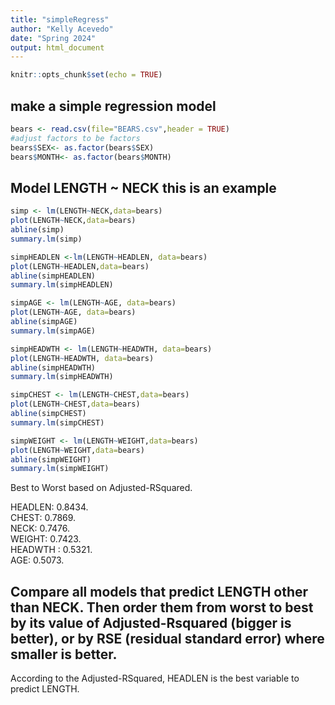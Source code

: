 ```yaml
---
title: "simpleRegress"
author: "Kelly Acevedo"
date: "Spring 2024"
output: html_document
---
```


```r
knitr::opts_chunk$set(echo = TRUE)
```

## make a simple regression model

```r
bears <- read.csv(file="BEARS.csv",header = TRUE)
#adjust factors to be factors
bears$SEX<- as.factor(bears$SEX)
bears$MONTH<- as.factor(bears$MONTH)
```

## Model LENGTH ~ NECK  this is an example  

```r
simp <- lm(LENGTH~NECK,data=bears)
plot(LENGTH~NECK,data=bears)
abline(simp)
summary.lm(simp)
```


```r
simpHEADLEN <-lm(LENGTH~HEADLEN, data=bears)
plot(LENGTH~HEADLEN,data=bears)
abline(simpHEADLEN)
summary.lm(simpHEADLEN)
```

```r
simpAGE <- lm(LENGTH~AGE, data=bears)
plot(LENGTH~AGE, data=bears)
abline(simpAGE)
summary.lm(simpAGE)
```

```r
simpHEADWTH <- lm(LENGTH~HEADWTH, data=bears)
plot(LENGTH~HEADWTH, data=bears)
abline(simpHEADWTH)
summary.lm(simpHEADWTH)
```

```r
simpCHEST <- lm(LENGTH~CHEST,data=bears)
plot(LENGTH~CHEST,data=bears)
abline(simpCHEST)
summary.lm(simpCHEST)
```

```r
simpWEIGHT <- lm(LENGTH~WEIGHT,data=bears)
plot(LENGTH~WEIGHT,data=bears)
abline(simpWEIGHT)
summary.lm(simpWEIGHT)
```


Best to Worst based on Adjusted-RSquared.   

HEADLEN:  0.8434.   
CHEST:   0.7869.   
NECK:     0.7476.   
WEIGHT:    0.7423.   
HEADWTH :   0.5321.   
AGE:         0.5073.   


## Compare all models that predict LENGTH other than NECK. Then order them from worst to best by its value of Adjusted-Rsquared (bigger is better), or by RSE (residual standard error) where smaller is better. 
According to the Adjusted-RSquared, HEADLEN is the best variable to predict LENGTH.
